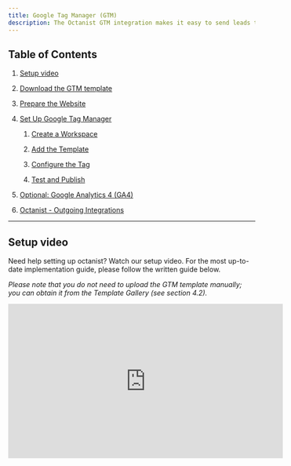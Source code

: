 ```yaml
---
title: Google Tag Manager (GTM)
description: The Octanist GTM integration makes it easy to send leads to Octanist. Follow these steps to quickly set up the integration.
---
```


## Table of Contents

1. [Setup video](#setup-video)

2. [Download the GTM template](#1-download-the-gtm-template)

3. [Prepare the Website](#2-prepare-the-website)

4. [Set Up Google Tag Manager](#3-set-up-google-tag-manager)

   1. [Create a Workspace](#31-create-a-workspace)

   2. [Add the Template](#32-add-the-template)

   3. [Configure the Tag](#33-configure-the-tag)

   4. [Test and Publish](#34-test-and-publish)

5. [Optional: Google Analytics 4 (GA4)](#4-optional-google-analytics-4-ga4)

6. [Octanist - Outgoing Integrations](#5-octanist-outgoing-integrations)

***

## Setup video

Need help setting up octanist? Watch our setup video. For the most up-to-date implementation guide, please follow the written guide below.

*Please note that you do not need to upload the GTM template manually; you can obtain it from the Template Gallery (see section 4.2).*

<iframe width="560" height="315" src="https://www.youtube.com/embed/RvQqOv06XZ4?si=q8MwjZp2Y0LfMVIs" title="YouTube video player" frameborder="0" allow="accelerometer; autoplay; clipboard-write; encrypted-media; gyroscope; picture-in-picture; web-share" referrerpolicy="strict-origin-when-cross-origin" allowfullscreen />

## 1. Download the GTM template

* Navigate within Octanist to **Integrations > Incoming**.

  ![](/images/google-tag-manager/incoming-gtm-clickonincoming.jpg)

* Under **Incoming**, select **Google Tag Manager**.

  ![](/images/google-tag-manager/incoming-gtm-clickongtm.jpg)

* Download the Octanist GTM template (`template.tpl`) to your computer.

  ![](/images/google-tag-manager/incoming-gtm-clickondownloadtemplate.jpg)

* Copy the **Octanist Organization ID** and save it somewhere. You can always return here to retrieve it again.

  ![](/images/google-tag-manager/incoming-gtm-copyoctanistid.jpg)

***

## 2. Prepare the Website

* To send lead data to Octanist, the data must be available on the website. We highly recommend using a [**dataLayer**](https://developers.google.com/tag-platform/tag-manager/datalayer) **push event** to ensure consistency and robust measurement.

* Ensure the lead data is placed in the dataLayer. Ask a developer to implement the following code to activate the dataLayer push after a lead form is submitted:

> Dear \[Recipient], We are currently in the process of setting up [Octanist](https://octanist.com/), a tool that helps us determine the true value of the leads coming through our website. To make this work and send data effectively to Octanist, we need to ensure the data is pushed to the [dataLayer](https://developers.google.com/tag-platform/tag-manager/datalayer).This will allow us to capture the necessary information using Google Tag Manager and send it to Octanist. Therefore, we kindly request adding the following code to the backend of our forms:

```html
<script>
  var dataLayer = dataLayer || [];
  dataLayer.push({
    event: "submit_lead_form",
    user_data: {
      email: yourEmailVariable,
      phone_number: yourPhoneVariable,
      company_name: yourCompanyVariable, // optional
    },
  });
</script>
```

> Please let us know once this is in place and if you need any assistance.Kind regards,

***

## 3. Set Up Google Tag Manager

### 3.1 Create a Workspace

* Click on **Default Workspace**.

* Give the Workspace a name (e.g., *Octanist Setup*).

### 3.2 Add the Template

* Go to **Templates > Tag Templates > Search Gallery**.

* From here, search for "Octanist" and click on our Google-Verified Tag Template.

![](/images/google-tag-manager/incoming-gtm-search-for-octanist.png)

* Press the **Add to Workspace**—button

![](/images/google-tag-manager/incoming-gtm-add-octanist-to-workspace.png)

### 3.3 Configure the Tag

* Create a new tag: **Octanist - Offline Conversion Tracking**.
  *After successfully importing the template, the Octanist Tag should appear under the Custom Tab.*

* Enter your **Octanist ID**.

* Add dataLayer variables for email address, phone number, and company name.

* Set the trigger. For example, in step 2 we created an event for the `submit_lead_form` trigger.

### 3.4 Test and Publish

* Test the form using the GTM debug mode.

* Publish the container once everything works correctly.

***

## 4. Optional: Google Analytics 4 (GA4)

* Enter the **GA4 Measurement ID** (e.g., `G-12345678`).

* Optionally add extra fields for better lead qualification.

***

## 5. Octanist - Outgoing Integrations

Your data stream is now active! For setting up outgoing integrations, refer to our [Outgoing Integrations](https://docs.octanist.com/outgoing-integrations/google-ads/) documentation.